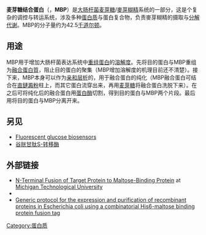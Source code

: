 {{Infobox nonhuman protein
|Name=Maltose/maltodextrin-binding periplasmic protein
|Organism=Escherichia coli (strain K12)
|TaxID = 1010810
|Symbol=MalE
|UniProt=P0AEX9
}}
'''麦芽糖结合蛋白'''（{{lang-en|Maltose-Binding Protein}}，'''MBP'''）是[[大肠杆菌|大肠杆菌]][[麦芽糖|麦芽糖]]/[[麥芽糊精|麥芽糊精]]系统的一部分，这是个复杂的调控与转运系统，涉及多种[[蛋白质|蛋白质]]与蛋白复合物，负责麥芽糊精的摄取与[[异化作用|分解代谢]]。MBP的分子量约为42.5[[千道尔顿|千道尔顿]]。

==用途==
MBP用于增加大肠杆菌表达系统中[[重組DNA|重组蛋白]]的[[溶解度|溶解度]]。先将目的蛋白与MBP重组为[[融合蛋白質|融合蛋白質]]，阻止目的蛋白的聚集（MBP增加溶解度的机理目前还不清楚）。接下来，MBP本身可以作为[[亲和层析|亲和层析]]的{{le|蛋白标签|Protein tag}}，用于融合蛋白的纯化（MBP融合蛋白可结合在[[直鏈澱粉|直鏈澱粉]]柱上，而其它蛋白流穿出来，再用[[麦芽糖|麦芽糖]]将融合蛋白洗脱下来）。在之后可将纯化后的融合蛋白用[[蛋白酶|蛋白酶]]切割，得到目的蛋白与MBP两个片段。最后用{{le|离子交换色谱法|Ion chromatography|离子交换层析}}将目的蛋白与MBP分离开来。

==另见==
*[[Fluorescent_glucose_biosensors|Fluorescent glucose biosensors]]
*[[谷胱甘肽S-转移酶|谷胱甘肽S-转移酶]]

==外部链接==
*[http://www.bio.mtu.edu/campbell/purifica.htm N-Terminal Fusion of Target Protein to Maltose-Binding Protein] at [[Michigan_Technological_University|Michigan Technological University]]
* {{MeshName|maltose-binding+protein}}
* [http://www.nature.com/nprot/journal/v2/n2/full/nprot.2007.50.html  Generic protocol for the expression and purification of recombinant proteins in Escherichia coli using a combinatorial His6-maltose binding protein fusion tag]

[[Category:蛋白质|Category:蛋白质]]


{{protein-stub}}